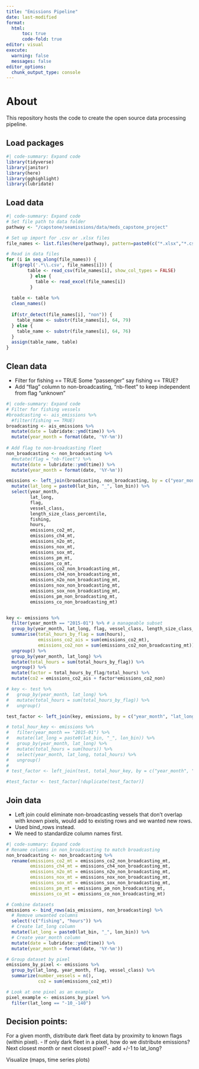 ```yaml
---
title: "Emissions Pipeline"
date: last-modified
format:
  html:
      toc: true
      code-fold: true
editor: visual
execute:
  warning: false
  messages: false
editor_options: 
  chunk_output_type: console
---
```


# About

This repository hosts the code to create the open source data processing pipeline.

## Load packages

```r
#| code-summary: Expand code
library(tidyverse)
library(janitor)
library(here)
library(gghighlight)
library(lubridate)
```

## Load data

```r
#| code-summary: Expand code
# Set file path to data folder
pathway <- "/capstone/seamissions/data/meds_capstone_project"

# Set up import for .csv or .xlsx files
file_names <- list.files(here(pathway), pattern=paste0(c("*.xlsx","*.csv"), collapse="|"), full.names=TRUE)

# Read in data files
for (i in seq_along(file_names)) {
  if(grepl('.*\\.csv', file_names[i])) {
        table <- read_csv(file_names[i], show_col_types = FALSE)
         } else {
           table <- read_excel(file_names[i])
         }
  
  table <- table %>%
  clean_names()
  
  if(str_detect(file_names[i], "non")) {
    table_name <- substr(file_names[i], 64, 79)
  } else {
    table_name <- substr(file_names[i], 64, 76)
  }
  assign(table_name, table)
}
```

## Clean data

-   Filter for fishing == TRUE Some "passenger" say fishing == TRUE?
-   Add "flag" column to non-broadcasting, "nb-fleet" to keep independent from flag "unknown"

```r
#| code-summary: Expand code
# Filter for fishing vessels
#broadcasting <- ais_emissions %>%
  #filter(fishing == TRUE)
broadcasting <- ais_emissions %>%
  mutate(date = lubridate::ymd(time)) %>%
  mutate(year_month = format(date, '%Y-%m'))
  
# Add flag to non-broadcasting fleet
non_broadcasting <- non_broadcasting %>%
  #mutate(flag = "nb-fleet") %>%
  mutate(date = lubridate::ymd(time)) %>%
  mutate(year_month = format(date, '%Y-%m'))
```

```r
emissions <- left_join(broadcasting, non_broadcasting, by = c("year_month", "lat_bin", "lon_bin", "length_size_class_percentile")) %>%
  mutate(lat_long = paste0(lat_bin, "_", lon_bin)) %>%
  select(year_month, 
         lat_long, 
         flag, 
         vessel_class, 
         length_size_class_percentile, 
         fishing, 
         hours, 
         emissions_co2_mt, 
         emissions_ch4_mt, 
         emissions_n2o_mt, 
         emissions_nox_mt, 
         emissions_sox_mt, 
         emissions_pm_mt, 
         emissions_co_mt,
         emissions_co2_non_broadcasting_mt,
         emissions_ch4_non_broadcasting_mt,
         emissions_n2o_non_broadcasting_mt,
         emissions_nox_non_broadcasting_mt,
         emissions_sox_non_broadcasting_mt,
         emissions_pm_non_broadcasting_mt,
         emissions_co_non_broadcasting_mt)


key <- emissions %>%
  filter(year_month == "2015-01") %>% # a manageable subset
  group_by(year_month, lat_long, flag, vessel_class, length_size_class_percentile, fishing) %>%
  summarise(total_hours_by_flag = sum(hours),
            emissions_co2_ais = sum(emissions_co2_mt),
            emissions_co2_non = sum(emissions_co2_non_broadcasting_mt)) %>% # add other polutants
  ungroup() %>%
  group_by(year_month, lat_long) %>%
  mutate(total_hours = sum(total_hours_by_flag)) %>%
  ungroup() %>%
  mutate(factor = total_hours_by_flag/total_hours) %>%
  mutate(co2 = emissions_co2_ais + factor*emissions_co2_non)

# key <- test %>%
#   group_by(year_month, lat_long) %>%
#   mutate(total_hours = sum(total_hours_by_flag)) %>%
#   ungroup()

test_factor <- left_join(key, emissions, by = c("year_month", "lat_long"))

# total_hour_key <- emissions %>%
#   filter(year_month == "2015-01") %>%
#   mutate(lat_long = paste0(lat_bin, "_", lon_bin)) %>%
#   group_by(year_month, lat_long) %>%
#   mutate(total_hours = sum(hours)) %>%
#   select(year_month, lat_long, total_hours) %>%
#   ungroup()
# 
# test_factor <- left_join(test, total_hour_key, by = c("year_month", "lat_long"))

#test_factor <- test_factor[!duplicate(test_factor)]
```

## Join data

-   Left join could eliminate non-broadcasting vessels that don't overlap with known pixels, would add to existing rows and we wanted new rows.
-   Used bind_rows instead.
-   We need to standardize column names first.

```r
#| code-summary: Expand code
# Rename columns in non_broadcasting to match broadcasting
non_broadcasting <- non_broadcasting %>%
  rename(emissions_co2_mt = emissions_co2_non_broadcasting_mt,
         emissions_ch4_mt = emissions_ch4_non_broadcasting_mt,
         emissions_n2o_mt = emissions_n2o_non_broadcasting_mt,
         emissions_nox_mt = emissions_nox_non_broadcasting_mt,
         emissions_sox_mt = emissions_sox_non_broadcasting_mt,
         emissions_pm_mt = emissions_pm_non_broadcasting_mt,
         emissions_co_mt = emissions_co_non_broadcasting_mt)

# Combine datasets
emissions <- bind_rows(ais_emissions, non_broadcasting) %>%
  # Remove unwanted columns
  select(!c("fishing", "hours")) %>%
  # Create lat_long column
  mutate(lat_long = paste0(lat_bin, "_", lon_bin)) %>%
  # Create year_month column
  mutate(date = lubridate::ymd(time)) %>%
  mutate(year_month = format(date, '%Y-%m'))

# Group dataset by pixel
emissions_by_pixel <- emissions %>%
  group_by(lat_long, year_month, flag, vessel_class) %>% 
  summarize(number_vessels = n(),
            co2 = sum(emissions_co2_mt))

# Look at one pixel as an example
pixel_example <- emissions_by_pixel %>%
  filter(lat_long == "-10_-140") 
```

## Decision points:

For a given month, distribute dark fleet data by proximity to known flags (within pixel). - If only dark fleet in a pixel, how do we distribute emissions? Next closest month or next closest pixel? - add +/-1 to lat_long?

Visualize (maps, time series plots)
